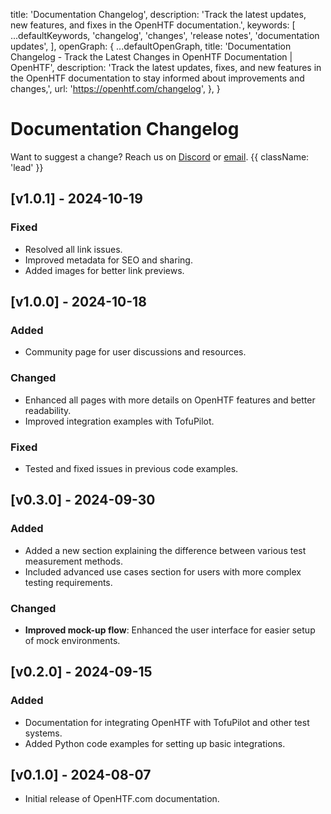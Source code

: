 
  title: 'Documentation Changelog',
  description:
    'Track the latest updates, new features, and fixes in the OpenHTF documentation.',
  keywords: [
    ...defaultKeywords,
    'changelog',
    'changes',
    'release notes',
    'documentation updates',
  ],
  openGraph: {
    ...defaultOpenGraph,
    title:
      'Documentation Changelog - Track the Latest Changes in OpenHTF Documentation | OpenHTF',
    description:
      'Track the latest updates, fixes, and new features in the OpenHTF documentation to stay informed about improvements and changes,',
    url: 'https://openhtf.com/changelog',
  },
}

# Documentation Changelog

Want to suggest a change? Reach us on [Discord](https://discord.gg/T4pak7pk) or [email](mailto:support@tofupilot.com). {{ className: 'lead' }}

## [v1.0.1] - 2024-10-19

### Fixed

- Resolved all link issues.
- Improved metadata for SEO and sharing.
- Added images for better link previews.

## [v1.0.0] - 2024-10-18

### Added

- Community page for user discussions and resources.

### Changed

- Enhanced all pages with more details on OpenHTF features and better readability.
- Improved integration examples with TofuPilot.

### Fixed

- Tested and fixed issues in previous code examples.

## [v0.3.0] - 2024-09-30

### Added

- Added a new section explaining the difference between various test measurement methods.
- Included advanced use cases section for users with more complex testing requirements.

### Changed

- **Improved mock-up flow**: Enhanced the user interface for easier setup of mock environments.

## [v0.2.0] - 2024-09-15

### Added

- Documentation for integrating OpenHTF with TofuPilot and other test systems.
- Added Python code examples for setting up basic integrations.

## [v0.1.0] - 2024-08-07

- Initial release of OpenHTF.com documentation.

